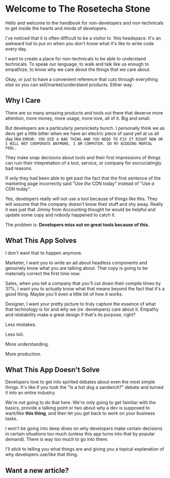 
# Welcome to The Rosetecha Stone

Hello and welcome to the handbook for non-developers and non-technicals to get inside the hearts and minds of developers.

I've noticed that it is often difficult to be a visitor to `this headspace. It's an awkward hat to put on when you don't know what it's like to write code every day.

I want to create a place for non-technicals to be able to understand technicals. To speak our language, to walk and talk like us enough to empathize, to know why we care about the things that we care about.

Okay, or just to have a convenient reference that cuts through everything else so you can sell/market/understand products. Either way.

## Why I Care

There are so many amazing products and tools out there that deserve more attention, more money, more usage, more love, all of it. Big and small.

But developers are a particularly persnickety bunch. I personally think we as devs get a little bitter when we have an electric piece of sand yell at us all day like `ERROR: YOU DID A BAD THING AND YOU NEED TO FIX IT RIGHT NOW OR I WILL NOT COOPERATE ANYMORE. I AM COMPUTER. DO MY BIDDING MORTAL FOOL.`

They make snap decisions about tools and their first impressions of things can ruin their intepretation of a tool, service, or company for excruciatingly bad reasons.

If only they had been able to get past the fact that the first sentence of the marketing page incorrectly said "Use _the_ CDN today" instead of "Use _a_ CDN today".

Yes, developers really will not use a tool because of things like this. They will assume that the company doesn't know their stuff and shy away. Really it was just that Jimmy from Accounting thought he would be helpful and update some copy and nobody happened to catch it.

The problem is: **Developers miss out on great tools because of this.**

## What This App Solves

I don't want that to happen anymore.

Marketer, I want you to write an ad about headless components and genuinely know what you are talking about. That copy is going to be materially correct the first time now.

Sales, when you tell a company that you'll cut down their compile times by 37%, I want you to actually know what that means beyond the fact that it's a good thing. Maybe you'll even a little bit of how it works.

Designer, I want your pretty picture to truly capture the essence of what that technology is for and why we (re: developers) care about it. Empathy and relatability make a great design if that's its purpose, right?

Less mistakes.

Less toil.

More understanding.

More production.

## What This App Doesn't Solve

Developers love to get into spirited debates about even the most simple things. It's like if you took the "Is a hot dog a sandwich?" debate and turned it into an entire industry.

We're not going to do that here. We're only going to get familiar with the basics, provide a talking point or two about why a dev is supposed to want/like **this thing**, and then let you get back to work on your business tasks.

I won't be going into deep dives on why developers make certain decisions in certain situations too much (unless this app turns into that by popular demand). There is way too much to go into there.

I'll stick to telling you what things are and giving you a topical explanation of why developers use/like that thing.

## Want a new article?

<RequestAnArticle />
